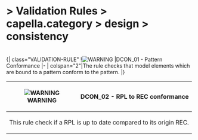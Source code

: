       
= > Validation Rules > capella.category > design > consistency =

<br>         
{| class="VALIDATION-RULE"
![[Image:../../../Images/warning.gif|WARNING]]
|DCON_01 - Pattern Conformance  
|-
| colspan="2"|The rule checks that model elements which are bound to a pattern conform to the pattern.  
|}     
<br>  

{| class="VALIDATION-RULE"
![[Image:../../../Images/warning.gif|WARNING]]
|DCON_02 - RPL to REC conformance  
|-
| colspan="2"|This rule check if a RPL is up to date compared to its origin REC.  
|} 